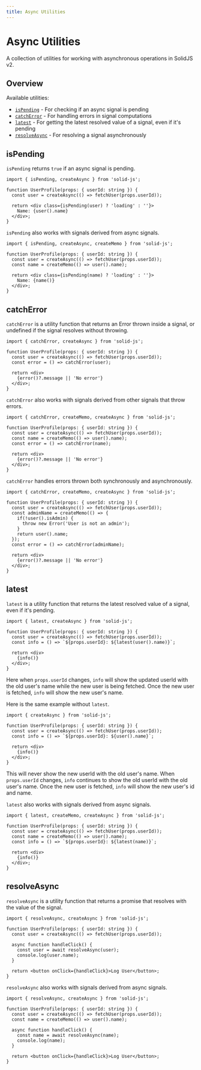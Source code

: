 ```yaml
---
title: Async Utilities
---
```


# Async Utilities

A collection of utilities for working with asynchronous operations in SolidJS v2.

## Overview

Available utilities:
- [`isPending`](#isPending) - For checking if an async signal is pending
- [`catchError`](#catchError) - For handling errors in signal computations
- [`latest`](#latest) - For getting the latest resolved value of a signal, even if it's pending
- [`resolveAsync`](#resolveAsync) - For resolving a signal asynchronously

## isPending

`isPending` returns `true` if an async signal is pending. 

```tsx
import { isPending, createAsync } from 'solid-js';

function UserProfile(props: { userId: string }) {
  const user = createAsync(() => fetchUser(props.userId));

  return <div class={isPending(user) ? 'loading' : ''}>
    Name: {user().name}
  </div>;
}
```

`isPending` also works with signals derived from async signals.

```tsx
import { isPending, createAsync, createMemo } from 'solid-js';

function UserProfile(props: { userId: string }) {
  const user = createAsync(() => fetchUser(props.userId));
  const name = createMemo(() => user().name);

  return <div class={isPending(name) ? 'loading' : ''}>
    Name: {name()}
  </div>;
}
```

## catchError

`catchError` is a utility function that returns an Error thrown inside a signal, or undefined if the signal resolves without throwing.

```tsx
import { catchError, createAsync } from 'solid-js';

function UserProfile(props: { userId: string }) {
  const user = createAsync(() => fetchUser(props.userId));
  const error = () => catchError(user);

  return <div>
    {error()?.message || 'No error'}
  </div>;
}
```

`catchError` also works with signals derived from other signals that throw errors.

```tsx
import { catchError, createMemo, createAsync } from 'solid-js';

function UserProfile(props: { userId: string }) {
  const user = createAsync(() => fetchUser(props.userId));
  const name = createMemo(() => user().name);
  const error = () => catchError(name);

  return <div>
    {error()?.message || 'No error'}
  </div>;
}
```

`catchError` handles errors thrown both synchronously and asynchronously.

```tsx
import { catchError, createMemo, createAsync } from 'solid-js';

function UserProfile(props: { userId: string }) {
  const user = createAsync(() => fetchUser(props.userId));
  const adminName = createMemo(() => {
    if(!user().isAdmin) {
      throw new Error('User is not an admin');
    }
    return user().name;
  });
  const error = () => catchError(adminName);

  return <div>
    {error()?.message || 'No error'}
  </div>;
}
```


## latest

`latest` is a utility function that returns the latest resolved value of a signal, even if it's pending.

```tsx
import { latest, createAsync } from 'solid-js';

function UserProfile(props: { userId: string }) {
  const user = createAsync(() => fetchUser(props.userId));
  const info = () => `${props.userId}: ${latest(user().name)}`;

  return <div>
    {info()}
  </div>;
}
```

Here when `props.userId` changes, `info` will show the updated userId with the old user's name while the new user is being fetched. Once the new user is fetched, `info` will show the new user's name.

Here is the same example without `latest`.

```tsx
import { createAsync } from 'solid-js';

function UserProfile(props: { userId: string }) {
  const user = createAsync(() => fetchUser(props.userId));
  const info = () => `${props.userId}: ${user().name}`;

  return <div>
    {info()}
  </div>;
}
```

This will never show the new userId with the old user's name. When `props.userId` changes, `info` continues to show the old userId with the old user's name. Once the new user is fetched, `info` will show the new user's id and name.

`latest` also works with signals derived from async signals.

```tsx
import { latest, createMemo, createAsync } from 'solid-js';

function UserProfile(props: { userId: string }) {
  const user = createAsync(() => fetchUser(props.userId));
  const name = createMemo(() => user().name);
  const info = () => `${props.userId}: ${latest(name)}`;

  return <div>
    {info()}
  </div>;
}
```

## resolveAsync

`resolveAsync` is a utility function that returns a promise that resolves with the value of the signal.

```tsx
import { resolveAsync, createAsync } from 'solid-js';

function UserProfile(props: { userId: string }) {
  const user = createAsync(() => fetchUser(props.userId));
  
  async function handleClick() {
    const user = await resolveAsync(user);
    console.log(user.name);
  }

  return <button onClick={handleClick}>Log User</button>;
}
```

`resolveAsync` also works with signals derived from async signals.

```tsx
import { resolveAsync, createAsync } from 'solid-js';

function UserProfile(props: { userId: string }) {
  const user = createAsync(() => fetchUser(props.userId));
  const name = createMemo(() => user().name);
  
  async function handleClick() {
    const name = await resolveAsync(name);
    console.log(name);
  }

  return <button onClick={handleClick}>Log User</button>;
}
```

